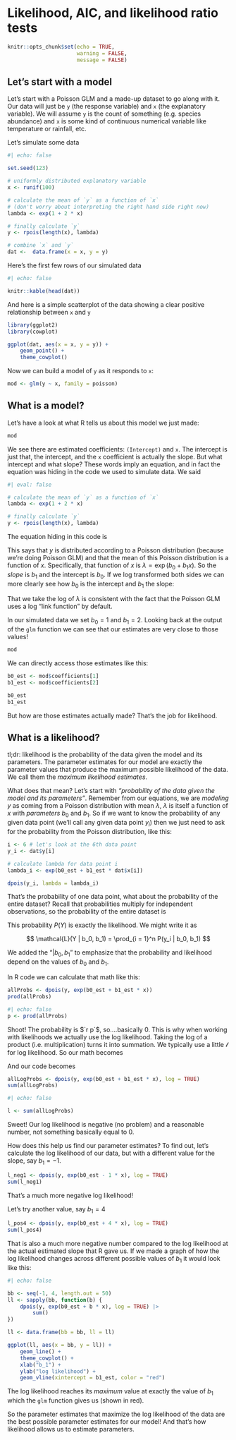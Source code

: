 # Likelihood, AIC, and likelihood ratio tests

```r
knitr::opts_chunk$set(echo = TRUE, 
                      warning = FALSE, 
                      message = FALSE)
```

## Let's start with a model

Let's start with a Poisson GLM and a made-up dataset to go along with it. Our data will just be `y` (the response variable) and `x` (the explanatory variable). We will assume `y` is the count of something (e.g. species abundance) and `x` is some kind of continuous numerical variable like temperature or rainfall, etc.

Let's simulate some data

```r
#| echo: false

set.seed(123)
```

```r
# uniformly distributed explanatory variable
x <- runif(100)

# calculate the mean of `y` as a function of `x`
# (don't worry about interpreting the right hand side right now)
lambda <- exp(1 + 2 * x)

# finally calculate `y`
y <- rpois(length(x), lambda)

# combine `x` and `y`
dat <-  data.frame(x = x, y = y)
```

Here's the first few rows of our simulated data

```r
#| echo: false

knitr::kable(head(dat))
```

And here is a simple scatterplot of the data showing a clear positive relationship between `x` and `y`

```r
library(ggplot2)
library(cowplot)

ggplot(dat, aes(x = x, y = y)) + 
    geom_point() +
    theme_cowplot()
```

Now we can build a model of `y` as it responds to `x`:

```r
mod <- glm(y ~ x, family = poisson)
```

## What is a model?

Let's have a look at what R tells us about this model we just made:

```r
mod
```

We see there are estimated coefficients: `(Intercept)` and `x`. The intercept is just that, the intercept, and the `x` coefficient is actually the slope. But what intercept and what slope?  These words imply an equation, and in fact the equation was hiding in the code we used to simulate data.  We said

```r
#| eval: false

# calculate the mean of `y` as a function of `x`
lambda <- exp(1 + 2 * x)

# finally calculate `y`
y <- rpois(length(x), lambda)
```

The equation hiding in this code is

\begin{align}
y &\sim Pois(\lambda) \text{, where} \\
\lambda &= \exp(b_0 + b_1 x)
\end{align}

This says that $y$ is distributed according to a Poisson distribution (because we're doing Poisson GLM) and that the mean of this Poisson distribution is a function of $x$. Specifically, that function of $x$ is $\lambda = \exp(b_0 + b_1 x)$. So the *slope* is $b_1$ and the intercept is $b_0$. If we log transformed both sides we can more clearly see how $b_0$ is the intercept and $b_1$ the slope:

\begin{align}
&\log(\lambda) = \log(\exp(b_0 + b_1 x)) \\ 
\Rightarrow &\log(\lambda) = b_0 + b_1 x
\end{align}

That we take the log of $\lambda$ is consistent with the fact that the Poisson GLM uses a log "link function" by default.

In our simulated data we set $b_0 = 1$ and $b_1 = 2$. Looking back at the output of the `glm` function we can see that our estimates are very close to those values!

```r
mod
```

We can directly access those estimates like this:

```r
b0_est <- mod$coefficients[1]
b1_est <- mod$coefficients[2]

b0_est
b1_est
```

But how are those estimates actually made?  That's the job for likelihood.

## What is a likelihood?

tl;dr: likelihood is the probability of the data given the model and its parameters.  The parameter estimates for our model are exactly the parameter values that produce the maximum possible likelihood of the data.  We call them the *maximum likelihood estimates*.


What does that mean?  Let's start with *"probability of the data given the model and its parameters"*. Remember from our equations, we are *modeling* $y$ as coming from a Poisson distribution with mean $\lambda$, $\lambda$ is itself a function of $x$ with *parameters* $b_0$ and $b_1$.  So if we want to know the probability of any given data point (we'll call any given data point $y_i$) then we just need to ask for the probability from the Poisson distribution, like this:

```r
i <- 6 # let's look at the 6th data point
y_i <- dat$y[i]

# calculate lambda for data point i
lambda_i <- exp(b0_est + b1_est * dat$x[i])

dpois(y_i, lambda = lambda_i)
```

That's the probability of one data point, what about the probability of the entire dataset?  Recall that probabilities multiply for independent observations, so the probability of the entire dataset is

\begin{align}
P(Y) &= P(y_1) \times P(y_2) \times P(y_2) \times \cdots \times P(y_n) \\
\Rightarrow P(Y) &= \prod_{i = 1}^n P(y_i)
\end{align}

This probability $P(Y)$ is exactly the likelihood. We might write it as

$$
\mathcal{L}(Y | b_0, b_1) = \prod_{i = 1}^n P(y_i | b_0, b_1)
$$

We added the "$| b_0, b_1$" to emphasize that the probability and likelihood depend on the values of $b_0$ and $b_1$. 

In R code we can calculate that math like this:

```r
allProbs <- dpois(y, exp(b0_est + b1_est * x))
prod(allProbs)
```

```r
#| echo: false
p <- prod(allProbs)
```

Shoot! The probability is $`r p`$, so....basically 0. This is why when working with likelihoods we actually use the log likelihood.  Taking the log of a product (i.e. multiplication) turns it into summation. We typically use a little $\mathcal{l}$ for log likelihood.  So our math becomes

\begin{align}
&\log(\mathcal{L}(Y | b_0, b_1)) = \log(\prod_{i = 1}^n P(y_i | b_0, b_1)) \\
\Rightarrow &\mathcal{l}(Y | b_0, b_1) = \sum_{i = 1}^n \log(P(y_i | b_0, b_1))
\end{align}

And our code becomes

```r
allLogProbs <- dpois(y, exp(b0_est + b1_est * x), log = TRUE)
sum(allLogProbs)
```

```r
#| echo: false

l <- sum(allLogProbs)
```

Sweet! Our log likelihood is negative (no problem) and a reasonable number, not something basically equal to 0.

How does this help us find our parameter estimates? To find out, let's calculate the log likelihood of our data, but with a different value for the slope, say $b_1 = -1$.

```r
l_neg1 <- dpois(y, exp(b0_est - 1 * x), log = TRUE)
sum(l_neg1)
```

That's a much more negative log likelihood!  

Let's try another value, say $b_1 = 4$

```r
l_pos4 <- dpois(y, exp(b0_est + 4 * x), log = TRUE)
sum(l_pos4)
```

That is also a much more negative number compared to the log likelihood at the actual estimated slope that R gave us.  If we made a graph of how the log likelihood changes across different possible values of $b_1$ it would look like this:

```r
#| echo: false

bb <- seq(-1, 4, length.out = 50)
ll <- sapply(bb, function(b) {
    dpois(y, exp(b0_est + b * x), log = TRUE) |>
        sum()
})

ll <- data.frame(bb = bb, ll = ll)

ggplot(ll, aes(x = bb, y = ll)) +
    geom_line() +
    theme_cowplot() +
    xlab("b_1") +
    ylab("log likelihood") + 
    geom_vline(xintercept = b1_est, color = "red")

```

The log likelihood reaches its *maximum* value at exactly the value of $b_1$ which the `glm` function gives us (shown in red).  

So the parameter estimates that maximize the log likelihood of the data are the best possible parameter estimates for our model!  And that's how likelihood allows us to estimate parameters.